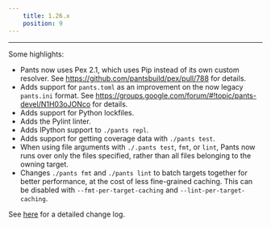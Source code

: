 ```yaml
---
    title: 1.26.x
    position: 9
---
```


---

Some highlights:

- Pants now uses Pex 2.1, which uses Pip instead of its own custom resolver. See https://github.com/pantsbuild/pex/pull/788 for details.
- Adds support for `pants.toml` as an improvement on the now legacy `pants.ini` format. See https://groups.google.com/forum/#!topic/pants-devel/N1H03oJONco for details.
- Adds support for Python lockfiles.
- Adds the Pylint linter.
- Adds IPython support to `./pants repl`.
- Adds support for getting coverage data with `./pants test`.
- When using file arguments with `./.pants test`, `fmt`, or `lint`, Pants now runs over only the files specified, rather than all files belonging to the owning target.
- Changes `./pants fmt` and `./pants lint` to batch targets together for better performance, at the cost of less fine-grained caching. This can be disabled with `--fmt-per-target-caching` and `--lint-per-target-caching`.

See [here](https://github.com/pantsbuild/pants/blob/master/src/python/pants/notes/1.26.x.rst) for a detailed change log.
